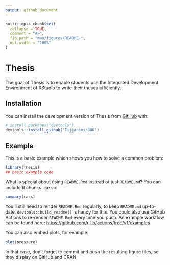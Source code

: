 ```yaml
---
output: github_document
---
```


<!-- README.md is generated from README.Rmd. Please edit that file -->

```r
knitr::opts_chunk$set(
  collapse = TRUE,
  comment = "#>",
  fig.path = "man/figures/README-",
  out.width = "100%"
)
```

# Thesis

<!-- badges: start -->
<!-- badges: end -->

The goal of Thesis is to enable students use the Integrated Development Environment of RStudio to write their theses efficiently.

## Installation

You can install the development version of Thesis from [GitHub](https://github.com/) with:

``` r
# install.packages("devtools")
devtools::install_github("Tijjanims/BUK")
```

## Example

This is a basic example which shows you how to solve a common problem:

```r
library(Thesis)
## basic example code
```

What is special about using `README.Rmd` instead of just `README.md`? You can include R chunks like so:

```r
summary(cars)
```

You'll still need to render `README.Rmd` regularly, to keep `README.md` up-to-date. `devtools::build_readme()` is handy for this. You could also use GitHub Actions to re-render `README.Rmd` every time you push. An example workflow can be found here: <https://github.com/r-lib/actions/tree/v1/examples>.

You can also embed plots, for example:

```r
plot(pressure)
```

In that case, don't forget to commit and push the resulting figure files, so they display on GitHub and CRAN.
